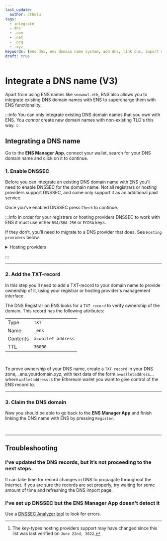 ```yaml
---
last_update:
  author: cthulu
tags:
  - integrate
  - dns
  - .com
  - .net
  - .org
  - .xyz
keywords: [ens dns, ens domain name system, add dns, link dns, import dns, integrate dns, use dns with ens, use ens with dns, use ens with domain name]
draft: true
---
```


# Integrate a DNS name (V3)
Apart from using ENS names like `snowowl.eth`, ENS also allows you to integrate existing DNS domain names with ENS
to supercharge them with ENS functionality.

:::info
You can only integrate existing DNS domain names that you own with ENS. You *cannot* create new domain names with non-existing
TLD's this way.
:::

## Integrating a DNS name
Go to the <Link to="https://app.ens.domains"><b>ENS Manager App</b></Link>, connect your wallet, search for your DNS domain name and click on it to continue.
<BrowserWindow url="app.ens.domains">
  <Image img="/img/howto/v3-integrate-dns-1.png"/>
</BrowserWindow>

### 1. Enable DNSSEC
Before you can integrate an existing DNS domain name with ENS you'll need to enable DNSSEC for the domain name.
Not all registrars or hosting providers support DNSSEC, and some only support it as an additional paid service.
<BrowserWindow url="app.ens.domains">
  <Image img="/img/howto/v3-integrate-dns-3.png"/>
</BrowserWindow>

Once you've enabled DNSSEC press `Check` to continue.

:::info
In order for your registrars or hosting providers DNSSEC to work with ENS it must use either `RSA/SHA-256` or `ECDSA` keys.  

If they don’t, you’ll need to migrate to a DNS provider that does. See `Hosting providers` below.

<details>
  <summary>Hosting providers</summary>

#### Hosting providers
A list of popular hosting providers and which DNSSEC key types they support[^1]

[^1]: The key-types hosting providers support may have changed since this list was last verified on `June 22nd, 2022`.

| Hosting providers | DNSSEC | RSA/SHA-256 | ECDSA | Details                                                        |
| ----------------- | ------ | ----------- | ----- | -------------------------------------------------------------- |
| easyDNS           | `Yes`  | `Yes`       | `Yes` | [`DNSSEC Guide`](https://kb.easydns.com/knowledge/dnssec/)     |
| Google Cloud DNS  | `Yes`  | `Yes`       | `Yes` | [`DNSSEC Guide`](https://cloud.google.com/dns/docs/registrars) |
| Bluehost          | `Yes`  | `Yes`       | `Yes` |                                                                |
| Hostinger         | `Yes`  | `Yes`       | `Yes` |                                                                |
| Hostgator         | `Yes`  | `Yes`       | `Yes` |                                                                |
| GoDaddy           | `Yes`  | `No`        | `Yes` |                                                                |
| Wordpress         | `No`   | -           | -     |                                                                |
| Namecheap         | `Yes`  | `Yes`       | `Yes` | [`DNSSEC Guide`](https://www.namecheap.com/support/knowledgebase/article.aspx/9722/2232/managing-dnssec-for-domains-pointed-to-custom-dns/) |

</details>

:::

---

### 2. Add the TXT-record
In this step you'll need to add a TXT-record to your domain name to provide ownership of it, using your registrar or hosting provider's management interface.
<BrowserWindow url="app.ens.domains">
  <Image img="/img/howto/v3-integrate-dns-2.png"/>
</BrowserWindow>

The DNS Registrar on ENS looks for a `TXT record` to verify ownership of the domain. This record has the following attributes:

|          |                    |
| -------- | -------------------|
| Type     | `TXT`              |
| Name     | `_ens`             |
| Contents | `a=wallet address` |
| TTL      | `36000`            |

<Tabs>
  <TabItem value="Google DNS" default>
    <BrowserWindow url="cloud.google.com">
      <Image img="/img/howto/link-dns-name-3.webp"/>
    </BrowserWindow>
  </TabItem>
  <TabItem value="Namecheap">
    <BrowserWindow url="namecheap.com">
      <Image img="/img/howto/v3-integrate-dns-namecheap-1.png"/>
    </BrowserWindow>
  </TabItem>
</Tabs>

To prove ownership of your DNS name, create a `TXT record` in your DNS zone, _ens.yourdomain.xyz, with text data of the form `a=walletaddress`... where `walletaddress` is the Ethereum wallet you want to give control of the ENS record to.

---

### 3. Claim the DNS domain
Now you should be able to go back to the <Link to="https://app.ens.domains"><b>ENS Manager App</b></Link> and finish linking the DNS name with ENS by pressing `Register`.

<BrowserWindow url="support.ensmods.xyz">
  <Image img="/img/howto/v3-integrate-dns-4.png"/>
</BrowserWindow>

<BrowserWindow url="support.ensmods.xyz">
  <Image img="/img/howto/v3-integrate-dns-5.png"/>
</BrowserWindow>

<BrowserWindow url="support.ensmods.xyz">
  <Image img="/img/howto/v3-integrate-dns-6.png"/>
</BrowserWindow>

<BrowserWindow url="support.ensmods.xyz">
  <Image img="/img/howto/v3-integrate-dns-7.png"/>
</BrowserWindow>

<BrowserWindow url="support.ensmods.xyz">
  <Image img="/img/howto/v3-integrate-dns-8.png"/>
</BrowserWindow>

---

## Troubleshooting

### I’ve updated the DNS records, but it’s not proceeding to the next steps.
It can take time for record changes in DNS to propagate throughout the Internet. If you are sure the records are set properly, try waiting for some amount of time and refreshing the DNS import page.

### I've set up DNSSEC but the ENS Manager App doesn't detect it
Use a [DNSSEC Analyzer tool](https://dnssec-debugger.verisignlabs.com/) to look for errors.
